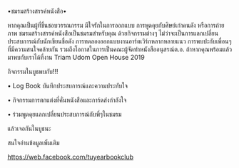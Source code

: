 
•ชมรมสร้างสรรค์หนังสือ•

หากคุณเป็นผู้ที่ชื่นชอบวรรณกรรม มีใจรักในการออกแบบ
การพูดคุยกับศิษย์เก่าคนดัง หรือการถ่ายภาพ
ชมรมสร้างสรรค์หนังสือเป็นชมรมสำหรับคุณ ด้วยกิจกรรมต่างๆ
ไม่ว่าจะเป็นการแลกเปลี่ยนประสบการณ์กับนักเขียนชื่อดัง
การทดลองออกแบบงานอาร์ตเวิร์กหลากหลายแนว การพบปะกับเพื่อนๆ
ที่มีความสนใจคล้ายกัน รวมถึงโอกาสในการเป็นคณะผู้จัดทำหนังสืออนุสรณ์ต.อ.
ถ้าหากคุณพร้อมแล้ว มาพบกับเราได้ที่งาน Triam Udom Open House 2019

กิจกรรมในบูธพบกับ!!!

• Log Book บันทึกประสบการณ์และความประทับใจ

• กิจกรรมการตกแต่งที่คั่นหนังสือและการ์ดส่งกำลังใจ

• ร่วมพูดคุยแลกเปลี่ยนประสบการณ์กับพี่ๆในชมรม

แล้วเจอกันในบูธนะ

สนใจอ่านข้อมูลเพิ่มเติม

https://web.facebook.com/tuyearbookclub

